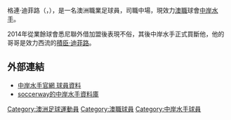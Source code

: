 {{Infobox football biography
| name                = Glen Trifiro
| fullname            = Glen Joseph Trifiro
| birth_date          = {{birth date and age|df=yes|1989|7|10}}
| birth_place         = [[悉尼|悉尼]], [[澳洲|澳洲]]
| height              = {{height|m=1.74}}
| position            = [[中場_(足球)|Central 中場]]
| currentclub         = [[中岸水手|中岸水手]]
| clubnumber          = 18
| youthyears1         = {{0}}{{0}}{{0}}{{0}}–2007
| youthclubs1         = [[Marconi_Stallions足球會|Marconi Stallions]]
| youthyears2         = 2008–2009
| youthclubs2         = [[中岸水手|中岸水手]]
| youthyears3         = 2009–2010
| youthclubs3         = [[珀斯光輝|珀斯光輝]]
| years1              = 2007–2008 | caps1 =    | goals1  =   | clubs1 = [[Marconi_Stallions足球會|Marconi Stallions]]
| years2              = 2008      | caps2 =    | goals2  =   | clubs2 = [[Macarthur_Rams足球會|Macarthur Rams]]
| years3              = 2009      | caps3 =    | goals3  =   | clubs3 = [[悉尼_United_58足球會|悉尼 United]]
| years4              = 2010      | caps4 =    | goals4  =   | clubs4 = [[Bankstown_Berries足球會|West 悉尼 Berries]]
| years5              = 2011      | caps5 = 19 | goals5  = 5 | clubs5 = [[Northcote_城足球會|Northcote 城]]
| years6              = 2012      | caps6 = 21 | goals6  = 1 | clubs6 = [[South_墨爾本足球會|South 墨爾本]]
| years7              = 2013–2014 | caps7 = 24 | goals7  = 6 | clubs7 = [[悉尼_United_58足球會|悉尼 United 58]]
| years8              = 2014      | caps8 = 4  | goals8  = 1 | clubs8 = → [[中岸水手|中岸水手]] (loan)
| years9              = 2014–     | caps9 = 2  | goals9  = 0 | clubs9 = [[中岸水手|中岸水手]]  
| nationalyears1      = 2007
| nationalteam1       = [[澳洲_national_under-20_soccer_team|澳洲 U-20]]
| nationalcaps1       = 1
| nationalgoals1      = 2
| club-update         = 2 November 2014
| nationalteam-update = 21 February 2014
}}

格連·迪菲路（{{lang-en|Glen Trifiro}}，{{bd|1989年|7月19日}}），是一名澳洲職業足球員，司職中場，現效力[[澳職|澳職]]球會[[中岸水手|中岸水手]]。

2014年從業餘球會悉尼聯外借加盟後表現不俗，其後中岸水手正式買斷他，他的哥哥是效力西流的[[積臣·迪菲路|積臣·迪菲路]]。

==外部連結==
*[http://www.ccmariners.com.au/team/a_league 中岸水手官網 球員資料] {{Wayback|url=http://www.ccmariners.com.au/team/a_league |date=20150325111232 }}
*[http://uk.soccerway.com/teams/australia/central-coast-mariners-fc/4317/ soccerway的中岸水手資料庫] {{Wayback|url=http://uk.soccerway.com/teams/australia/central-coast-mariners-fc/4317/ |date=20150313191456 }}

{{DEFAULTSORT: Trifiro, Glen}}
[[Category:澳洲足球運動員|Category:澳洲足球運動員]]
[[Category:澳職球員|Category:澳職球員]]
[[Category:中岸水手球員|Category:中岸水手球員]]


{{fbr-stub}}